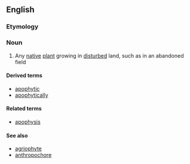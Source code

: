 ==English==

===Etymology===

{{confix|apo|phyte}}

===Noun===
{{en-noun}}

# {{context|ecology|botany|lang=en}} Any [[native]] [[plant]] growing in [[disturbed]] land, such as in an abandoned field

====Derived terms====
* [[apophytic]]
* [[apophytically]]

====Related terms====
* [[apophysis]]

====See also====
* [[agriophyte]]
* [[anthropochore]]